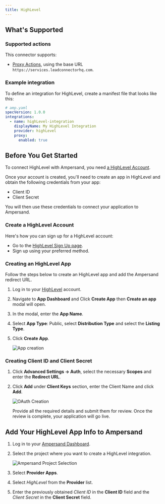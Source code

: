 ```yaml
---
title: HighLevel
---
```

## What's Supported

### Supported actions

This connector supports:
- [Proxy Actions](/proxy-actions), using the base URL `https://services.leadconnectorhq.com`.

### Example integration

To define an integration for HighLevel, create a manifest file that looks like this:

```YAML
# amp.yaml
specVersion: 1.0.0
integrations: 
  - name: highLevel-integration
    displayName: My HighLevel Integration
    provider: highLevel
    proxy:
      enabled: true
```

## Before You Get Started

To connect HighLevel with Ampersand, you need [a HighLevel Account](https://marketplace.gohighlevel.com/signup).

Once your account is created, you'll need to create an app in HighLevel and obtain the following credentials from your app:

- Client ID
- Client Secret

You will then use these credentials to connect your application to Ampersand.

### Create a HighLevel Account

Here's how you can sign up for a HighLevel account:

- Go to the [HighLevel Sign Up page](https://marketplace.gohighlevel.com/signup).
- Sign up using your preferred method.

### Creating an HighLevel App

Follow the steps below to create an HighLevel app and add the Ampersand redirect URL.

1. Log in to your [HighLevel](https://marketplace.gohighlevel.com/login) account.

2. Navigate to **App Dashboard** and Click **Create App** then **Create an app** modal will open.

3. In the modal, enter the **App Name**. 

4. Select **App Type**: Public, select **Distribution Type** and select the **Listing Type**.

5. Click **Create App**.

    ![App creation](/images/provider-guides/highlevel.gif)

### Creating Client ID and Client Secret

1. Click **Advanced Settings -> Auth**, select the necessary **Scopes** and enter the **Redirect URL**.
 
2. Click **Add** under **Client Keys** section, enter the Client Name and click **Add**.

    ![OAuth Creation](/images/provider-guides/highlevel_OAuth.gif)

    Provide all the required details and submit them for review. Once the review is complete, your application will go live.

## Add Your HighLevel App Info to Ampersand

1. Log in to your [Ampersand Dashboard](https://dashboard.withampersand.com).

2. Select the project where you want to create a HighLevel integration.

   ![Ampersand Project Selection](/images/provider-guides/31a6a12-Ampersand.png)

3. Select **Provider Apps**.

4. Select _HighLevel_ from the **Provider** list.

5. Enter the previously obtained _Client ID_ in the **Client ID** field and the _Client Secret_ in the **Client Secret** field.
 